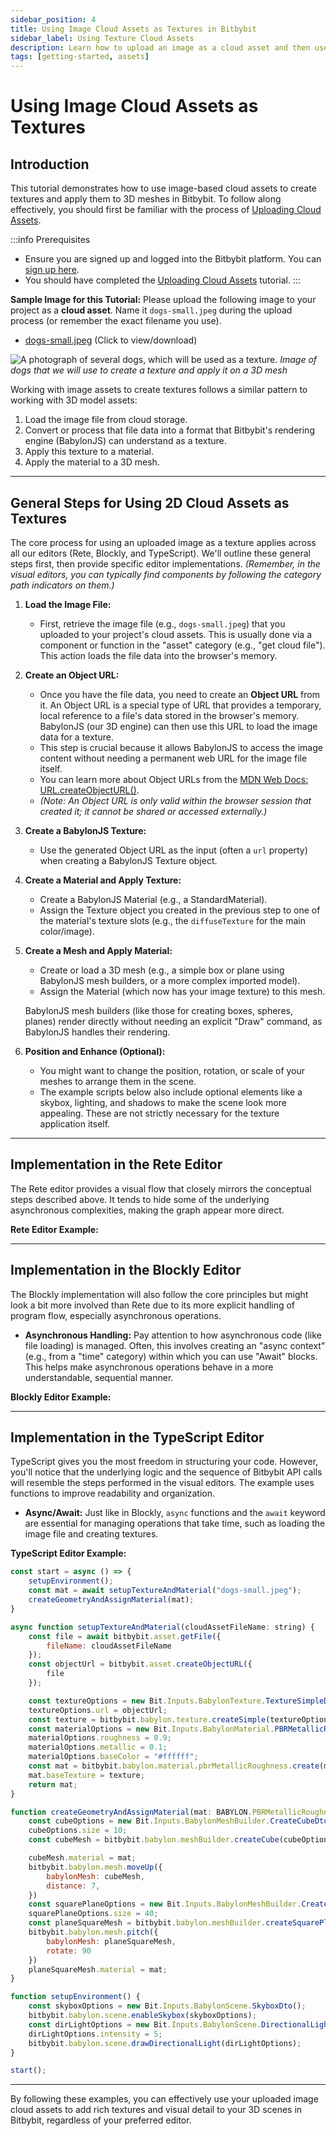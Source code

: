 ```yaml
---
sidebar_position: 4
title: Using Image Cloud Assets as Textures in Bitbybit
sidebar_label: Using Texture Cloud Assets
description: Learn how to upload an image as a cloud asset and then use it to create and apply textures to 3D meshes in Bitbybit using Rete, Blockly, and TypeScript.
tags: [getting-started, assets]
---
```



# Using Image Cloud Assets as Textures

## Introduction

This tutorial demonstrates how to use image-based cloud assets to create textures and apply them to 3D meshes in Bitbybit. To follow along effectively, you should first be familiar with the process of [Uploading Cloud Assets](/learn/getting-started/basics/assets/cloud/uploading).

:::info Prerequisites
*   Ensure you are signed up and logged into the Bitbybit platform. You can [sign up here](https://bitbybit.dev/auth/sign-up).
*   You should have completed the [Uploading Cloud Assets](/learn/getting-started/basics/assets/cloud/uploading) tutorial.
:::

**Sample Image for this Tutorial:**
Please upload the following image to your project as a **cloud asset**. Name it `dogs-small.jpeg` during the upload process (or remember the exact filename you use).
*   [dogs-small.jpeg](https://ik.imagekit.io/bitbybit/app/assets/start/general/assets/cloud/dogs-small.jpeg) (Click to view/download)

![A photograph of several dogs, which will be used as a texture.](https://ik.imagekit.io/bitbybit/app/assets/start/general/assets/cloud/dogs-small.jpeg "Image of dogs for texture")
*Image of dogs that we will use to create a texture and apply it on a 3D mesh*

Working with image assets to create textures follows a similar pattern to working with 3D model assets:
1.  Load the image file from cloud storage.
2.  Convert or process that file data into a format that Bitbybit's rendering engine (BabylonJS) can understand as a texture.
3.  Apply this texture to a material.
4.  Apply the material to a 3D mesh.

---

## General Steps for Using 2D Cloud Assets as Textures

The core process for using an uploaded image as a texture applies across all our editors (Rete, Blockly, and TypeScript). We'll outline these general steps first, then provide specific editor implementations.
*(Remember, in the visual editors, you can typically find components by following the category path indicators on them.)*

1.  **Load the Image File:**
    *   First, retrieve the image file (e.g., `dogs-small.jpeg`) that you uploaded to your project's cloud assets. This is usually done via a component or function in the "asset" category (e.g., "get cloud file"). This action loads the file data into the browser's memory.

2.  **Create an Object URL:**
    *   Once you have the file data, you need to create an **Object URL** from it. An Object URL is a special type of URL that provides a temporary, local reference to a file's data stored in the browser's memory. BabylonJS (our 3D engine) can then use this URL to load the image data for a texture.
    *   This step is crucial because it allows BabylonJS to access the image content without needing a permanent web URL for the image file itself.
    *   You can learn more about Object URLs from the [MDN Web Docs: URL.createObjectURL()](https://developer.mozilla.org/en-US/docs/Web/API/URL/createObjectURL_static).
    *   *(Note: An Object URL is only valid within the browser session that created it; it cannot be shared or accessed externally.)*

3.  **Create a BabylonJS Texture:**
    *   Use the generated Object URL as the input (often a `url` property) when creating a BabylonJS Texture object.

4.  **Create a Material and Apply Texture:**
    *   Create a BabylonJS Material (e.g., a StandardMaterial).
    *   Assign the Texture object you created in the previous step to one of the material's texture slots (e.g., the `diffuseTexture` for the main color/image).

5.  **Create a Mesh and Apply Material:**
    *   Create or load a 3D mesh (e.g., a simple box or plane using BabylonJS mesh builders, or a more complex imported model).
    *   Assign the Material (which now has your image texture) to this mesh.

    BabylonJS mesh builders (like those for creating boxes, spheres, planes) render directly without needing an explicit "Draw" command, as BabylonJS handles their rendering.

6.  **Position and Enhance (Optional):**
    *   You might want to change the position, rotation, or scale of your meshes to arrange them in the scene.
    *   The example scripts below also include optional elements like a skybox, lighting, and shadows to make the scene look more appealing. These are not strictly necessary for the texture application itself.

---

## Implementation in the Rete Editor

The Rete editor provides a visual flow that closely mirrors the conceptual steps described above. It tends to hide some of the underlying asynchronous complexities, making the graph appear more direct.

**Rete Editor Example:**
<BitByBitRenderCanvas
  requireManualStart={true}
  iframeUrl="https://bitbybit.dev/app/matas/W6UsDIugtv1VYJkq4mcQ/CwI3c0lxy1taEeu6dWAG?editor=rete"
  title="Bitbybit Rete Editor - Using Image Textures"
/>

---

## Implementation in the Blockly Editor

The Blockly implementation will also follow the core principles but might look a bit more involved than Rete due to its more explicit handling of program flow, especially asynchronous operations.

*   **Asynchronous Handling:** Pay attention to how asynchronous code (like file loading) is managed. Often, this involves creating an "async context" (e.g., from a "time" category) within which you can use "Await" blocks. This helps make asynchronous operations behave in a more understandable, sequential manner.

**Blockly Editor Example:**
<BitByBitRenderCanvas
  requireManualStart={true}
  iframeUrl="https://bitbybit.dev/app/matas/W6UsDIugtv1VYJkq4mcQ/hNLKDEC4aee7ovsRV96E?editor=blockly"
  title="Bitbybit Rete Blockly - Using Image Textures"
/>

---

## Implementation in the TypeScript Editor

TypeScript gives you the most freedom in structuring your code. However, you'll notice that the underlying logic and the sequence of Bitbybit API calls will resemble the steps performed in the visual editors. The example uses functions to improve readability and organization.

*   **Async/Await:** Just like in Blockly, `async` functions and the `await` keyword are essential for managing operations that take time, such as loading the image file and creating textures.

**TypeScript Editor Example:**
<BitByBitRenderCanvas
  requireManualStart={true}
  iframeUrl="https://bitbybit.dev/app/matas/W6UsDIugtv1VYJkq4mcQ/rLDIV3HBnes9grkiuGfy?editor=typescript"
  title="Bitbybit TypeScript Blockly - Using Image Textures"
/>

```js
const start = async () => {
    setupEnvironment();
    const mat = await setupTextureAndMaterial("dogs-small.jpeg");
    createGeometryAndAssignMaterial(mat);
}

async function setupTextureAndMaterial(cloudAssetFileName: string) {
    const file = await bitbybit.asset.getFile({
        fileName: cloudAssetFileName
    });
    const objectUrl = bitbybit.asset.createObjectURL({
        file
    });

    const textureOptions = new Bit.Inputs.BabylonTexture.TextureSimpleDto();
    textureOptions.url = objectUrl;
    const texture = bitbybit.babylon.texture.createSimple(textureOptions);
    const materialOptions = new Bit.Inputs.BabylonMaterial.PBRMetallicRoughnessDto();
    materialOptions.roughness = 0.9;
    materialOptions.metallic = 0.1;
    materialOptions.baseColor = "#ffffff";
    const mat = bitbybit.babylon.material.pbrMetallicRoughness.create(materialOptions);
    mat.baseTexture = texture;
    return mat;
}

function createGeometryAndAssignMaterial(mat: BABYLON.PBRMetallicRoughnessMaterial) {
    const cubeOptions = new Bit.Inputs.BabylonMeshBuilder.CreateCubeDto();
    cubeOptions.size = 10;
    const cubeMesh = bitbybit.babylon.meshBuilder.createCube(cubeOptions);

    cubeMesh.material = mat;
    bitbybit.babylon.mesh.moveUp({
        babylonMesh: cubeMesh,
        distance: 7,
    })
    const squarePlaneOptions = new Bit.Inputs.BabylonMeshBuilder.CreateSquarePlaneDto();
    squarePlaneOptions.size = 40;
    const planeSquareMesh = bitbybit.babylon.meshBuilder.createSquarePlane(squarePlaneOptions);
    bitbybit.babylon.mesh.pitch({
        babylonMesh: planeSquareMesh,
        rotate: 90
    })
    planeSquareMesh.material = mat;
}

function setupEnvironment() {
    const skyboxOptions = new Bit.Inputs.BabylonScene.SkyboxDto();
    bitbybit.babylon.scene.enableSkybox(skyboxOptions);
    const dirLightOptions = new Bit.Inputs.BabylonScene.DirectionalLightDto();
    dirLightOptions.intensity = 5;
    bitbybit.babylon.scene.drawDirectionalLight(dirLightOptions);
}

start();

```
---

By following these examples, you can effectively use your uploaded image cloud assets to add rich textures and visual detail to your 3D scenes in Bitbybit, regardless of your preferred editor.